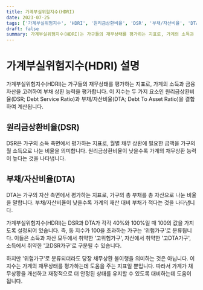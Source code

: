 ```yaml
---
title: 가계부실위험지수(HDRI)
date: 2023-07-25
tags: ['가계부실위험지수', 'HDRI', '원리금상환비율', 'DSR', '부채/자산비율', 'DTA', '금융용어', '금융지표']
draft: false
summary: 가계부실위험지수(HDRI)는 가구들의 재무상태를 평가하는 지표로, 가계의 소득과 금융 자산을 고려하여 부채 상환 능력을 평가합니다. 이 지수는 두 가지 요소인 원리금상환비율(DSR; Debt Service Ratio)과 부채/자산비율(DTA; Debt To Asset Ratio)을 결합하여 계산됩니다.
---
```


# 가계부실위험지수(HDRI) 설명

가계부실위험지수(HDRI)는 가구들의 재무상태를 평가하는 지표로, 가계의 소득과 금융 자산을 고려하여 부채 상환 능력을 평가합니다. 이 지수는 두 가지 요소인 원리금상환비율(DSR; Debt Service Ratio)과 부채/자산비율(DTA; Debt To Asset Ratio)을 결합하여 계산됩니다.

## 원리금상환비율(DSR)

DSR은 가구의 소득 측면에서 평가하는 지표로, 월별 채무 상환에 필요한 금액을 가구의 월 소득으로 나눈 비율을 의미합니다. 원리금상환비율이 낮을수록 가계의 채무상환 능력이 높다는 것을 나타냅니다.

## 부채/자산비율(DTA)

DTA는 가구의 자산 측면에서 평가하는 지표로, 가구의 총 부채를 총 자산으로 나눈 비율을 말합니다. 부채/자산비율이 낮을수록 가계의 재산 대비 부채가 적다는 것을 나타냅니다.

가계부실위험지수(HDRI)는 DSR과 DTA가 각각 40%와 100%일 때 100의 값을 가지도록 설정되어 있습니다. 즉, 동 지수가 100을 초과하는 가구는 '위험가구'로 분류됩니다. 이들은 소득과 자산 모두에서 취약한 '고위험가구', 자산에서 취약한 '고DTA가구', 소득에서 취약한 '고DSR가구'로 구분될 수 있습니다.

하지만 '위험가구'로 분류되더라도 당장 채무상환 불이행을 의미하는 것은 아닙니다. 이 지수는 가계의 재무상태를 평가하는데 도움을 주는 지표일 뿐입니다. 따라서 가계가 채무상황을 개선하고 재정적으로 더 안정된 상태를 유지할 수 있도록 대비하는데 도움이 됩니다.
